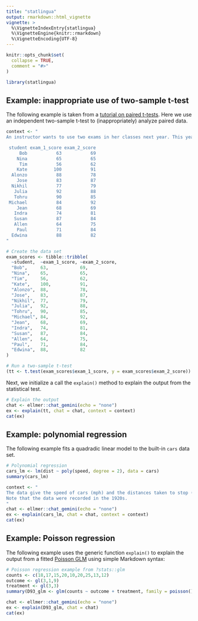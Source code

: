 ```yaml
---
title: "statlingua"
output: rmarkdown::html_vignette
vignette: >
  %\VignetteIndexEntry{statlingua}
  %\VignetteEngine{knitr::rmarkdown}
  %\VignetteEncoding{UTF-8}
---
```


```r
knitr::opts_chunk$set(
  collapse = TRUE,
  comment = "#>"
)
```

```r
library(statlingua)
```


## Example: inappropriate use of two-sample t-test

The following example is taken from a [tutorial on paired t-tests](https://www.jmp.com/en/statistics-knowledge-portal/t-test/paired-t-test). Here we use an independent two-sample t-test to (inappropriately) analyze paired data.

```r
context <- "
An instructor wants to use two exams in her classes next year. This year, she gives both exams to the students. She wants to know if the exams are equally difficult and wants to check this by comparing the two sets of scores. Here is the data:

 student exam_1_score exam_2_score
     Bob           63           69
    Nina           65           65
     Tim           56           62
    Kate          100           91
  Alonzo           88           78
    Jose           83           87
  Nikhil           77           79
   Julia           92           88
   Tohru           90           85
 Michael           84           92
    Jean           68           69
   Indra           74           81
   Susan           87           84
   Allen           64           75
    Paul           71           84
  Edwina           88           82
"

# Create the data set
exam_scores <- tibble::tribble(
  ~student,  ~exam_1_score, ~exam_2_score,
  "Bob",     63,            69,
  "Nina",    65,            65,
  "Tim",     56,            62,
  "Kate",    100,           91,
  "Alonzo",  88,            78,
  "Jose",    83,            87,
  "Nikhil",  77,            79,
  "Julia",   92,            88,
  "Tohru",   90,            85,
  "Michael", 84,            92,
  "Jean",    68,            69,
  "Indra",   74,            81,
  "Susan",   87,            84,
  "Allen",   64,            75,
  "Paul",    71,            84,
  "Edwina",  88,            82
)

# Run a two-sample t-test
(tt <- t.test(exam_scores$exam_1_score, y = exam_scores$exam_2_score))
```

Next, we initialize a call the `explain()` method to explain the output from the statistical test.

```r
# Explain the output
chat <- ellmer::chat_gemini(echo = "none")
ex <- explain(tt, chat = chat, context = context) 
cat(ex)
```


## Example: polynomial regression

The following example fits a quadradic linear model to the built-in `cars` data set.

```r
# Polynomial regression
cars_lm <- lm(dist ~ poly(speed, degree = 2), data = cars)
summary(cars_lm)
```

```r
context <- "
The data give the speed of cars (mph) and the distances taken to stop (ft).
Note that the data were recorded in the 1920s.
"
chat <- ellmer::chat_gemini(echo = "none")
ex <- explain(cars_lm, chat = chat, context = context)
cat(ex)
```


## Example: Poisson regression

The following example uses the generic function `explain()` to explain the output from a fitted [Poisson GLM](https://en.wikipedia.org/wiki/Poisson_regression) using simple Markdown syntax:

```r
# Poisson regression example from ?stats::glm
counts <- c(18,17,15,20,10,20,25,13,12)
outcome <- gl(3,1,9)
treatment <- gl(3,3)
summary(D93_glm <- glm(counts ~ outcome + treatment, family = poisson()))
```

```r
chat <- ellmer::chat_gemini(echo = "none")
ex <- explain(D93_glm, chat = chat) 
cat(ex)
```
